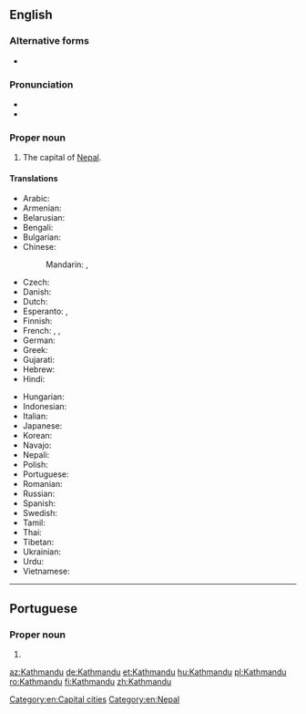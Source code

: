 ==English==
{{wikipedia}}

===Alternative forms===
* {{l|en|Katmandu}}

===Pronunciation===
* {{IPA|/ˌkatmanˈduː/|lang=en}}
* {{rhymes|uː|lang=en}}

===Proper noun===
{{en-proper noun}}

# The capital of [[Nepal]].

====Translations====
{{trans-top|Kathmandu}}
* Arabic: {{t|ar|كَاثْمَانْدُو|m|tr=kaṯmandū}}
* Armenian: {{t|hy|Կատմանդու}}
* Belarusian: {{t|be|Катманду́|m}}
* Bengali: {{t|bn|কাঠমান্ডু|tr=kaṭhmanḍu|sc=Beng}}
* Bulgarian: {{t|bg|Катманду|m}}
* Chinese:
*: Mandarin: {{t|cmn|加德滿都|sc=Hani}}, {{t+|cmn|加德满都|tr=Jiādémǎndū|sc=Hani}}
* Czech: {{t+|cs|Káthmándú|m}}
* Danish: {{t|da|Katmandu}}
* Dutch: {{t|nl|Kathmandu}}
* Esperanto: {{t|eo|Katmanduo}}, {{t|eo|Katmando}}
* Finnish: {{t|fi|Katmandu}}
* French: {{t+|fr|Katmandou|m}}, {{t|fr|Kathmandu|m}}, {{t|fr|Kātmāndū|m}}
* German: {{t+|de|Kathmandu|n}}
* Greek: {{t+|el|Κατμαντού|n}}
* Gujarati: {{t|gu|કાઠમંડુ|sc=Gujr|tr=kāṭhamaṇḍu}}
* Hebrew: {{t|he|קטמנדו}}
* Hindi: {{t|hi|काठमांडू|m|tr=kāṭhmāṇḍū}}
{{trans-mid}}
* Hungarian: {{t+|hu|Katmandu}}
* Indonesian: {{t|id|Kathmandu}}
* Italian: {{t|it|Katmandu|m}}
* Japanese: {{t|ja|カトマンズ|tr=Katomanzu}}
* Korean: {{t|ko|카트만두|tr=Kateumandu|sc=Hang}}
* Navajo: {{t|nv|Kʼatmandoo}}
* Nepali: {{t|ne|काठमांडौ|tr=kāṭhmāṛəuṁ|sc=Deva}}
* Polish: {{t+|pl|Katmandu|m}}
* Portuguese: {{t|pt|Katmandu|f}}
* Romanian: {{t+|ro|Kathmandu}}
* Russian: {{t|ru|Катманду́|m}}
* Spanish: {{t+|es|Katmandú|m}}
* Swedish: {{t|sv|Katmandu}}
* Tamil: {{t|ta|காட்மாண்டூ}}
* Thai: {{t|th|กาฐมาณฑุ|tr=kaatmaanthu}}
* Tibetan: {{t|bo|ཀ་ཏ་མན་ཏུ།|sc=Tibt}}
* Ukrainian: {{t|uk|Катманду́|m}}
* Urdu: {{t|ur|کاٹھمانڈو|m|tr=kāṭhmāṇḍū|sc=ur-Arab}}
* Vietnamese: {{t|vi|Kathmandu}}
{{trans-bottom}}

[[Category:en:Capital cities]]
[[Category:en:Nepal]]

----

==Portuguese==

===Proper noun===
{{pt-proper noun|f}}

# {{alternative spelling of|Katmandu|lang=pt}}

[[az:Kathmandu]]
[[de:Kathmandu]]
[[et:Kathmandu]]
[[hu:Kathmandu]]
[[pl:Kathmandu]]
[[ro:Kathmandu]]
[[fi:Kathmandu]]
[[zh:Kathmandu]]
